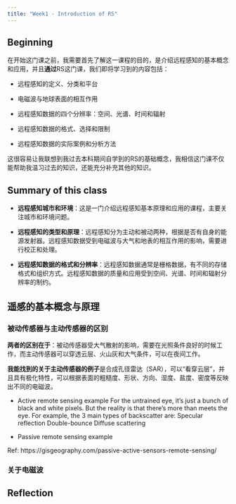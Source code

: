 ```yaml
---
title: "Week1 - Introduction of RS"
---
```


## Beginning

在开始这门课之前，我需要首先了解这一课程的目的，是介绍远程感知的基本概念和应用，并且**通过**RS这门课，我们即将学习到的内容包括：

-   远程感知的定义、分类和平台

-   电磁波与地球表面的相互作用

-   远程感知数据的四个分辨率：空间、光谱、时间和辐射

-   远程感知数据的格式、选择和限制

-   远程感知数据的实际案例和分析方法

这很容易让我联想到我过去本科期间自学到的RS的基础概念，我相信这门课不仅能帮助我温习过去的知识，还能充分补充其他的知识。

## Summary of this class

-   **远程感知城市和环境**：这是一门介绍远程感知基本原理和应用的课程，主要关注城市和环境问题。

-   **远程感知的类型和原理**：远程感知分为主动和被动两种，根据是否有自身的能源发射器。远程感知数据受到电磁波与大气和地表的相互作用的影响，需要进行校正和处理。

-   **远程感知数据的格式和分辨率**：远程感知数据通常是栅格数据，有不同的存储格式和组织方式。远程感知数据的质量和应用受到空间、光谱、时间和辐射分辨率的制约。

## 遥感的基本概念与原理

### 被动传感器与主动传感器的区别

**两者的区别在于**：被动传感器受大气散射的影响，需要在光照条件良好的时候工作，而主动传感器可以穿透云层、火山灰和大气条件，可以在夜间工作。

**我能找到的关于主动传感器的例子**是合成孔径雷达（SAR），可以“看穿云层”，并且具有极化特性，可以根据表面的粗糙度、形状、方向、湿度、盐度、密度等反映出不同的电磁波。


- Active remote sensing example
For the untrained eye, it’s just a bunch of black and white pixels. But the reality is that there’s more than meets the eye. For example, the 3 main types of backscatter are:
Specular reflection
Double-bounce
Diffuse scattering


- Passive remote sensing example


Ref: https://gisgeography.com/passive-active-sensors-remote-sensing/


### 关于电磁波

## Reflection
